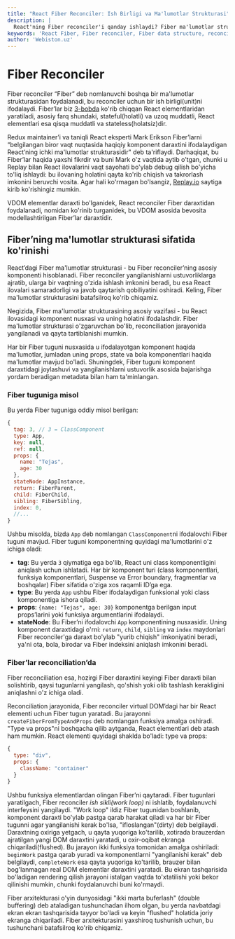 ```yaml
---
title: "React Fiber Reconciler: Ish Birligi va Ma'lumotlar Strukturasi"
description: |
  React'ning Fiber reconciler'i qanday ishlaydi? Fiber ma'lumotlar strukturasi, uning React elementlaridan farqi va reconciliation jarayonidagi o'rni haqida bilib oling.
keywords: 'React Fiber, Fiber reconciler, Fiber data structure, reconciliation, work unit, stateful, stateless, beginWork, completeWork, React internals, webiston'
author: 'Webiston.uz'
---
```


# Fiber Reconciler

Fiber reconciler “Fiber” deb nomlanuvchi boshqa bir ma'lumotlar strukturasidan foydalanadi, bu reconciler uchun bir ish birligi(unit)ni ifodalaydi. Fiber’lar biz [3-bobda](/books/react/virtual-dom/how-virtual-dom-works#react-elementlari-react-elements) ko'rib chiqqan React elementlaridan yaratiladi, asosiy farq shundaki, stateful(holatli) va uzoq muddatli, React elementlari esa qisqa muddatli va stateless(holatsiz)dir.

Redux maintainer’i va taniqli React eksperti Mark Erikson Fiber’larni “belgilangan biror vaqt nuqtasida haqiqiy komponent daraxtini ifodalaydigan React’ning ichki ma'lumotlar strukturasidir" deb ta'riflaydi. Darhaqiqat, bu Fiber’lar haqida yaxshi fikrdir va buni Mark o'z vaqtida aytib o'tgan, chunki u Replay bilan React ilovalarini vaqt sayohati bo'ylab debug qilish bo'yicha to'liq ishlaydi: bu ilovaning holatini qayta ko'rib chiqish va takrorlash imkonini beruvchi vosita. Agar hali ko'rmagan bo'lsangiz, [Replay.io](https://www.replay.io/) saytiga kirib ko'rishingiz mumkin.

VDOM elementlar daraxti bo'lganidek, React reconciler Fiber daraxtidan foydalanadi, nomidan ko'rinib turganidek, bu VDOM asosida bevosita modellashtirilgan Fiber’lar daraxtidir.

## Fiber’ning ma'lumotlar strukturasi sifatida ko'rinishi

React’dagi Fiber ma'lumotlar strukturasi - bu Fiber reconciler’ning asosiy komponenti hisoblanadi. Fiber reconciler yangilanishlarni ustuvorliklarga ajratib, ularga bir vaqtning o'zida ishlash imkonini beradi, bu esa React ilovalari samaradorligi va javob qaytarish qobiliyatini oshiradi. Keling, Fiber ma'lumotlar strukturasini batafsilroq ko'rib chiqamiz.

Negizida, Fiber ma'lumotlar strukturasining asosiy vazifasi - bu React ilovasidagi komponent nusxasi va uning holatini ifodalashdir. Fiber ma'lumotlar strukturasi o'zgaruvchan bo'lib, reconciliation jarayonida yangilanadi va qayta tartiblanishi mumkin.

Har bir Fiber tuguni nusxasida u ifodalayotgan komponent haqida ma'lumotlar, jumladan uning props, state va bola komponentlari haqida ma'lumotlar mavjud bo'ladi. Shuningdek, Fiber tuguni komponent daraxtidagi joylashuvi va yangilanishlarni ustuvorlik asosida bajarishga yordam beradigan metadata bilan ham ta'minlangan.

### Fiber tuguniga misol

Bu yerda Fiber tuguniga oddiy misol berilgan:

```js copy
{
  tag: 3, // 3 = ClassComponent
  type: App,
  key: null,
  ref: null,
  props: {
    name: "Tejas",
    age: 30
  },
  stateNode: AppInstance,
  return: FiberParent,
  child: FiberChild,
  sibling: FiberSibling,
  index: 0,
  //...
}
```

Ushbu misolda, bizda `App` deb nomlangan `ClassComponent`ni ifodalovchi Fiber tuguni mavjud. Fiber tuguni komponentning quyidagi ma'lumotlarini o'z ichiga oladi:

- **tag**: Bu yerda `3` qiymatiga ega bo'lib, React uni class komponentligini aniqlash uchun ishlatadi. Har bir komponent turi (class komponentlari, funksiya komponentlari, Suspense va Error boundary, fragmentlar va boshqalar) Fiber sifatida o'ziga xos raqamli ID’ga ega.
- **type**: Bu yerda `App` ushbu Fiber ifodalaydigan funksional yoki class komponentiga ishora qiladi.
- **props**: `{name: "Tejas", age: 30}` komponentga berilgan input props’larini yoki funksiya argumentlarini ifodalaydi.
- **stateNode**: Bu Fiber’ni ifodalovchi `App` komponentining nusxasidir. Uning komponent daraxtidagi o'rni: `return`, `child`, `sibling` va `index` maydonlari Fiber reconciler'ga daraxt bo'ylab "yurib chiqish" imkoniyatini beradi, ya'ni ota, bola, birodar va Fiber indeksini aniqlash imkonini beradi.

### Fiber’lar reconciliation’da

Fiber reconciliation esa, hozirgi Fiber daraxtini keyingi Fiber daraxti bilan solishtirib, qaysi tugunlarni yangilash, qo'shish yoki olib tashlash kerakligini aniqlashni o'z ichiga oladi.

Reconciliation jarayonida, Fiber reconciler virtual DOM’dagi har bir React elementi uchun Fiber tugun yaratadi. Bu jarayonni `createFiberFromTypeAndProps` deb nomlangan funksiya amalga oshiradi. "Type va props"ni boshqacha qilib aytganda, React elementlari deb atash ham mumkin. React elementi quyidagi shaklda bo'ladi: type va props:

```js copy
{
  type: "div",
  props: {
    className: "container"
  }
}
```

Ushbu funksiya elementlardan olingan Fiber’ni qaytaradi. Fiber tugunlari yaratilgach, Fiber reconciler _ish sikli(work loop)_ ni ishlatib, foydalanuvchi interfeysini yangilaydi. "Work loop" ildiz Fiber tugunidan boshlanib, komponent daraxti bo'ylab pastga qarab harakat qiladi va har bir Fiber tugunni agar yangilanishi kerak bo'lsa, "ifloslangan"(dirty) deb belgilaydi. Daraxtning oxiriga yetgach, u qayta yuqoriga ko'tarilib, xotirada brauzerdan ajratilgan yangi DOM daraxtini yaratadi, u oxir-oqibat ekranga chiqariladi(flushed). Bu jarayon ikki funksiya tomonidan amalga oshiriladi: `beginWork` pastga qarab yuradi va komponentlarni "yangilanishi kerak" deb belgilaydi, `completeWork` esa qayta yuqoriga ko'tarilib, brauzer bilan bog'lanmagan real DOM elementlar daraxtini yaratadi. Bu ekran tashqarisida bo'ladigan rendering qilish jarayoni istalgan vaqtda to'xtatilishi yoki bekor qilinishi mumkin, chunki foydalanuvchi buni ko'rmaydi.

Fiber arxitekturasi o'yin dunyosidagi "ikki marta buferlash" (double buffering) deb ataladigan tushunchadan ilhom olgan, bu yerda navbatdagi ekran ekran tashqarisida tayyor bo'ladi va keyin "flushed" holatida joriy ekranga chiqariladi. Fiber arxitekturasini yaxshiroq tushunish uchun, bu tushunchani batafsilroq ko'rib chiqamiz.

